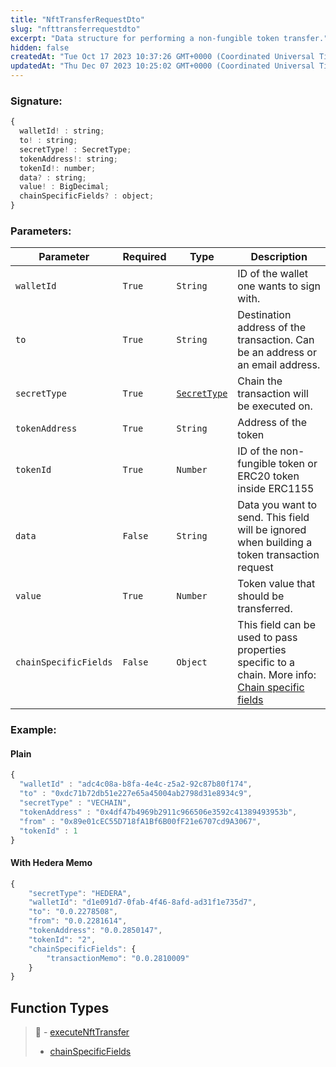 ```yaml
---
title: "NftTransferRequestDto"
slug: "nfttransferrequestdto"
excerpt: "Data structure for performing a non-fungible token transfer."
hidden: false
createdAt: "Tue Oct 17 2023 10:37:26 GMT+0000 (Coordinated Universal Time)"
updatedAt: "Thu Dec 07 2023 10:25:02 GMT+0000 (Coordinated Universal Time)"
---
```

### Signature:

```javascript
{
  walletId! : string;
  to! : string;
  secretType! : SecretType;
  tokenAddress!: string;
  tokenId!: number;
  data? : string;
  value! : BigDecimal;
  chainSpecificFields? : object;
}
```

### Parameters:

<table><thead><tr><th width="150">Parameter</th><th>Required</th><th>Type</th><th>Description</th></tr></thead><tbody><tr><td><code>walletId</code></td><td><code>True</code></td><td><code>String</code></td><td>ID of the wallet one wants to sign with.</td></tr><tr><td><code>to</code></td><td><code>True</code></td><td><code>String</code></td><td>Destination address of the transaction. Can be an address or an email address.</td></tr><tr><td><code>secretType</code></td><td><code>True</code></td><td><a href="https://venly.readme.io/docs/secrettype"><code>SecretType</code></a></td><td>Chain the transaction will be executed on.</td></tr><tr><td><code>tokenAddress</code></td><td><code>True</code></td><td><code>String</code></td><td>Address of the token</td></tr><tr><td><code>tokenId</code></td><td><code>True</code></td><td><code>Number</code></td><td>ID of the non-fungible token or ERC20 token inside ERC1155</td></tr><tr><td><code>data</code></td><td><code>False</code></td><td><code>String</code></td><td>Data you want to send. This field will be ignored when building a token transaction request</td></tr><tr><td><code>value</code></td><td><code>True</code></td><td><code>Number</code></td><td>Token value that should be transferred.</td></tr><tr><td><code>chainSpecificFields</code></td><td><code>False</code></td><td><code>Object</code></td><td>This field can be used to pass properties specific to a chain. More info: <a href="https://venly.readme.io/docs/chain-specific-fields">Chain specific fields</a></td></tr></tbody></table>

### Example:

#### Plain

```javascript
{
  "walletId" : "adc4c08a-b8fa-4e4c-z5a2-92c87b80f174",
  "to" : "0xdc71b72db51e227e65a45004ab2798d31e8934c9",
  "secretType" : "VECHAIN",
  "tokenAddress" : "0x4df47b4969b2911c966506e3592c41389493953b",
  "from" : "0x89e01cEC55D718fA1Bf6B00fF21e6707cd9A3067",
  "tokenId" : 1
}
```

#### With Hedera Memo

```javascript
{
    "secretType": "HEDERA",
    "walletId": "d1e091d7-0fab-4f46-8afd-ad31f1e735d7",
    "to": "0.0.2278508",
    "from": "0.0.2281614",
    "tokenAddress": "0.0.2850147",
    "tokenId": "2",
    "chainSpecificFields": {
        "transactionMemo": "0.0.2810009"
    }
}
```

## Function Types

> 📘 - [executeNftTransfer](https://venly.readme.io/docs/executenfttransfer)
> - [chainSpecificFields](https://venly.readme.io/docs/chain-specific-fields)
